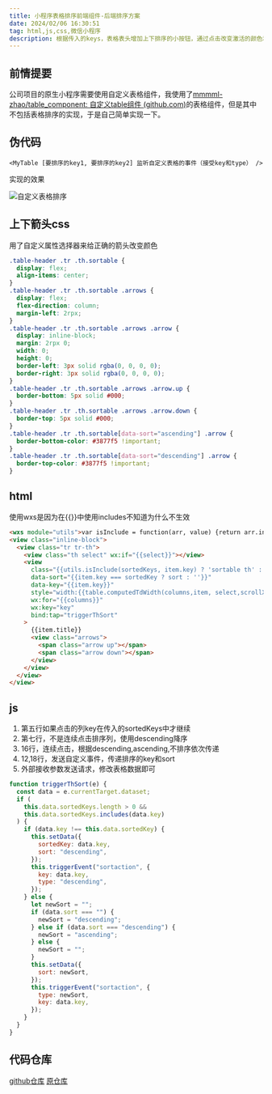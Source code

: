 ```yaml
---
title: 小程序表格排序前端组件-后端排序方案
date: 2024/02/06 16:30:51
tag: html,js,css,微信小程序
description: 根据传入的keys，表格表头增加上下排序的小按钮，通过点击改变激活的颜色和位置。并且发送自定义事件，包含点击列的key和当前的排序类型（顺序/倒序/不排序）
---
```


## 前情提要
公司项目的原生小程序需要使用自定义表格组件，我使用了[mmmml-zhao/table_component: 自定义table组件 (github.com)](https://github.com/mmmml-zhao/table_component)的表格组件，但是其中不包括表格排序的实现，于是自己简单实现一下。



## 伪代码

```plain
<MyTable [要排序的key1, 要排序的key2] 监听自定义表格的事件（接受key和type） />
```

实现的效果

![自定义表格排序](http://116.198.244.73:9000/images/image-20240206163654913.png)



## 上下箭头css
用了自定义属性选择器来给正确的箭头改变颜色
```css showLineNumbers {24,27}
.table-header .tr .th.sortable {
  display: flex;
  align-items: center;
}
.table-header .tr .th.sortable .arrows {
  display: flex;
  flex-direction: column;
  margin-left: 2rpx;
}
.table-header .tr .th.sortable .arrows .arrow {
  display: inline-block;
  margin: 2rpx 0;
  width: 0;
  height: 0;
  border-left: 3px solid rgba(0, 0, 0, 0);
  border-right: 3px solid rgba(0, 0, 0, 0);
}
.table-header .tr .th.sortable .arrows .arrow.up {
  border-bottom: 5px solid #000;
}
.table-header .tr .th.sortable .arrows .arrow.down {
  border-top: 5px solid #000;
}
.table-header .tr .th.sortable[data-sort="ascending"] .arrow {
  border-bottom-color: #3877f5 !important;
}
.table-header .tr .th.sortable[data-sort="descending"] .arrow {
  border-top-color: #3877f5 !important;
}
```
## html

使用wxs是因为在\{\{\}\}中使用includes不知道为什么不生效

```html showLineNumbers {6,7,8}
<wxs module="utils">var isInclude = function(arr, value) {return arr.indexOf(value) !== -1};module.exports={isInclude: isInclude}</wxs>
<view class="inline-block">
  <view class="tr tr-th">
    <view class="th select" wx:if="{{select}}"></view>
    <view
      class="{{utils.isInclude(sortedKeys, item.key) ? 'sortable th' : 'th'}}"
      data-sort="{{item.key === sortedKey ? sort : ''}}"
      data-key="{{item.key}}"
      style="width:{{table.computedTdWidth(columns,item, select,scrollX)}};{{index===columns.length-1?'flex-grow:1;flex-shrink:1':''}}"
      wx:for="{{columns}}"
      wx:key="key"
      bind:tap="triggerThSort"
    >
      {{item.title}}
      <view class="arrows">
        <span class="arrow up"></span>
        <span class="arrow down"></span>
      </view>
    </view>
  </view>
</view>
```
## js

1. 第五行如果点击的列key在传入的sortedKeys中才继续
2. 第七行，不是连续点击排序列，使用descending降序
3. 16行，连续点击，根据descending,ascending,不排序依次传递
4. 12,18行，发送自定义事件，传递排序的key和sort
5. 外部接收参数发送请求，修改表格数据即可

```js showLineNumbers {5,7,16,12,28}
function triggerThSort(e) {
  const data = e.currentTarget.dataset;
  if (
    this.data.sortedKeys.length > 0 &&
    this.data.sortedKeys.includes(data.key)
  ) {
    if (data.key !== this.data.sortedKey) {
      this.setData({
        sortedKey: data.key,
        sort: "descending",
      });
      this.triggerEvent("sortaction", {
        key: data.key,
        type: "descending",
      });
    } else {
      let newSort = "";
      if (data.sort === "") {
        newSort = "descending";
      } else if (data.sort === "descending") {
        newSort = "ascending";
      } else {
        newSort = "";
      }
      this.setData({
        sort: newSort,
      });
      this.triggerEvent("sortaction", {
        type: newSort,
        key: data.key,
      });
    }
  }
}
```

## 代码仓库

[github仓库](https://github.com/zhangwh754/table_component)
[原仓库](https://github.com/mmmml-zhao/table_component)